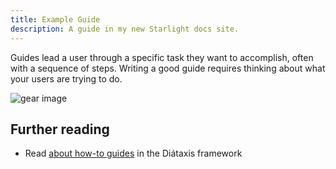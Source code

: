 ```yaml
---
title: Example Guide
description: A guide in my new Starlight docs site.
---
```



Guides lead a user through a specific task they want to accomplish, often with a sequence of steps.
Writing a good guide requires thinking about what your users are trying to do.

<Image src={gearSvgImage} alt="gear image" width={200} />

## Further reading

- Read [about how-to guides](https://diataxis.fr/how-to-guides/) in the Diátaxis framework
